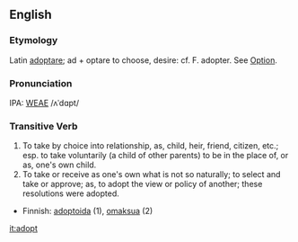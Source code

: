 ==English==
===Etymology===
Latin [[adoptare]]; ad + optare to choose, desire: cf. F. adopter.  See [[Option]].

===Pronunciation===
IPA: [[WEAE]] /ʌˈdɑpt/

===Transitive Verb===
# To take by choice into relationship, as, child, heir, friend, citizen, etc.; esp. to take voluntarily (a child of other parents) to be in the place of, or as, one's own child.
# To take or receive as one's own what is not so naturally; to select and take or approve; as, to adopt the view or policy of another; these resolutions were adopted.

*Finnish: [[adoptoida]] (1), [[omaksua]] (2)

[[it:adopt]]